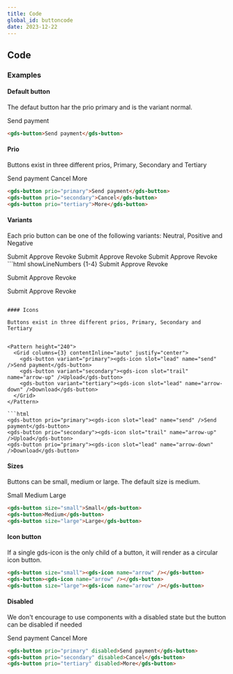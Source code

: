 ```yaml
---
title: Code
global_id: buttoncode
date: 2023-12-22
---
```


## Code

### Examples

#### Default button

The defaut button har the prio primary and is the variant normal.

<Pattern height="250">
  <gds-button>Send payment</gds-button>
</Pattern>

```html
<gds-button>Send payment</gds-button>
```

#### Prio

Buttons exist in three different prios, Primary, Secondary and Tertiary

<Pattern height="250">
  <Grid columns="3" contentInline="auto" justify="center">
    <gds-button variant="primary">Send payment</gds-button>
    <gds-button variant="secondary">Cancel</gds-button>
    <gds-button variant="tertiary">More</gds-button>
  </Grid>
</Pattern>

```html
<gds-button prio="primary">Send payment</gds-button>
<gds-button prio="secondary">Cancel</gds-button>
<gds-button prio="tertiary">More</gds-button>
```

#### Variants

Each prio button can be one of the following variants: Neutral, Positive and Negative

<Pattern height="240">
  <Grid columns={1} gapBlock="small">
    <Grid columns={3} contentInline="auto" justify="center">
      <gds-button set="neutral">Submit</gds-button>
      <gds-button set="positive">Approve</gds-button>
      <gds-button set="negative">Revoke</gds-button>
    </Grid>
    <Grid columns={3} contentInline="auto" justify="center">
      <gds-button variant="secondary" set="neutral">Submit</gds-button>
      <gds-button variant="secondary" set="positive">Approve</gds-button>
      <gds-button variant="secondary" set="negative">Revoke</gds-button>
    </Grid>
    <Grid columns={3} contentInline="auto" justify="center">
      <gds-button variant="tertiary" set="neutral">Submit</gds-button>
      <gds-button variant="tertiary" set="positive">Approve</gds-button>
      <gds-button variant="tertiary" set="negative">Revoke</gds-button>
    </Grid>
  </Grid>
</Pattern>
```html showLineNumbers {1-4}
<!-- Primary -->
<gds-button variant="neutral">Submit</gds-button>
<gds-button variant="positive">Approve</gds-button>
<gds-button variant="negative">Revoke</gds-button>

<!-- Secondary -->

<gds-button prio="secondary" variant="neutral">Submit</gds-button>
<gds-button prio="secondary" variant="positive">Approve</gds-button>
<gds-button prio="secondary" variant="negative">Revoke</gds-button>

<!-- Tertiary -->

<gds-button prio="tertiary" variant="neutral">Submit</gds-button>
<gds-button prio="tertiary" variant="positive">Approve</gds-button>
<gds-button prio="tertiary" variant="negative">Revoke</gds-button>

````

#### Icons

Buttons exist in three different prios, Primary, Secondary and Tertiary


<Pattern height="240">
  <Grid columns={3} contentInline="auto" justify="center">
    <gds-button variant="primary"><gds-icon slot="lead" name="send" />Send payment</gds-button>
    <gds-button variant="secondary"><gds-icon slot="trail" name="arrow-up" />Upload</gds-button>
    <gds-button variant="tertiary"><gds-icon slot="lead" name="arrow-down" />Download</gds-button>
  </Grid>
</Pattern>

```html
<gds-button prio="primary"><gds-icon slot="lead" name="send" />Send payment</gds-button>
<gds-button prio="secondary"><gds-icon slot="trail" name="arrow-up" />Upload</gds-button>
<gds-button prio="primary"><gds-icon slot="lead" name="arrow-down" />Download</gds-button>
````

#### Sizes

Buttons can be small, medium or large. The default size is medium.

<Pattern height="240">
   <Grid columns={3} contentInline="auto" justify="center">
    <gds-button size="small">Small</gds-button>
    <gds-button>Medium</gds-button>
    <gds-button size="large">Large</gds-button>
  </Grid>
</Pattern>

```html
<gds-button size="small">Small</gds-button>
<gds-button>Medium</gds-button>
<gds-button size="large">Large</gds-button>
```

#### Icon button

If a single gds-icon is the only child of a button, it will render as a circular icon button.

<Pattern height="240">
   <Grid columns={3} contentInline="auto" justify="center">
    <gds-button size="small">
      <gds-icon name="arrow" />
    </gds-button>
    <gds-button>
      <gds-icon name="arrow" />
    </gds-button>
    <gds-button size="large">
      <gds-icon name="arrow" />
    </gds-button>
  </Grid>
</Pattern>

```html
<gds-button size="small"><gds-icon name="arrow" /></gds-button>
<gds-button><gds-icon name="arrow" /></gds-button>
<gds-button size="large"><gds-icon name="arrow" /></gds-button>
```

#### Disabled

We don't encourage to use components with a disabled state but the button can be disabled if needed

<Pattern height="240">
  <Grid columns={3} contentInline="auto" justify="center">
    <gds-button variant="primary" disabled>Send payment</gds-button>
    <gds-button variant="secondary" disabled>Cancel</gds-button>
    <gds-button variant="tertiary" disabled>More</gds-button>
  </Grid>
</Pattern>

```html
<gds-button prio="primary" disabled>Send payment</gds-button>
<gds-button prio="secondary" disabled>Cancel</gds-button>
<gds-button prio="tertiary" disabled>More</gds-button>
```
